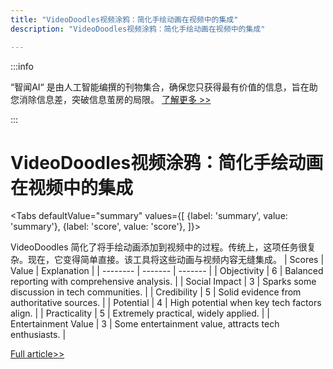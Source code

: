 ```yaml
---
title: "VideoDoodles视频涂鸦：简化手绘动画在视频中的集成"
description: "VideoDoodles视频涂鸦：简化手绘动画在视频中的集成"

---
```



:::info

“智闻AI“ 是由人工智能编撰的刊物集合，确保您只获得最有价值的信息，旨在助您消除信息差，突破信息茧房的局限。  [了解更多 >>](/)

:::

# VideoDoodles视频涂鸦：简化手绘动画在视频中的集成


<Tabs
	defaultValue="summary"
	values={[
	{label: 'summary', value: 'summary'},
	{label: 'score', value: 'score'},
]}>
<TabItem value="summary">


VideoDoodles 简化了将手绘动画添加到视频中的过程。传统上，这项任务很复杂。现在，它变得简单直接。该工具将这些动画与视频内容无缝集成。
</TabItem>
<TabItem value="score">
	| Scores     | Value   | Explanation |
	| -------- | ------- | ------- |
	| Objectivity  | 6    | Balanced reporting with comprehensive analysis.    |
	| Social Impact | 3     | Sparks some discussion in tech communities.    |
	| Credibility    | 5    | Solid evidence from authoritative sources.    |
	| Potential    | 4    | High potential when key tech factors align.    |
	| Practicality    | 5    | Extremely practical, widely applied.    |
	| Entertainment Value    | 3    | Some entertainment value, attracts tech enthusiasts.    |
</TabItem>
</Tabs>

[Full article>>](https://xiaohu.ai/p/12377)
